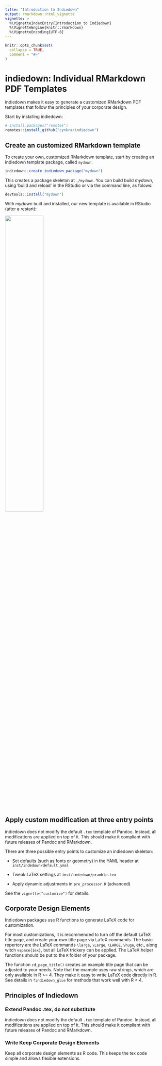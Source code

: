 ```yaml
---
title: "Introduction to Indiedown"
output: rmarkdown::html_vignette
vignette: >
  %\VignetteIndexEntry{Introduction to Indiedown}
  %\VignetteEngine{knitr::rmarkdown}
  %\VignetteEncoding{UTF-8}
---
```


```r
knitr::opts_chunk$set(
  collapse = TRUE,
  comment = "#>"
)
```

# indiedown: Individual RMarkdown PDF Templates

indiedown makes it easy to generate a customized RMarkdown PDF templates that follow the principles of your corporate design.

Start by installing indiedown:

```r
# install.packages("remotes")
remotes::install_github("cynkra/indiedown")
```

## Create an customized RMarkdown template

To create your own, customized RMarkdown template, start by creating an indiedown template package, called `mydown`:

```r
indiedown::create_indiedown_package("mydown")
```

This creates a package skeleton at `./mydown`. You can build build *mydown*, using 'build and reload' in the RStudio or via the command line, as folows:

```r
devtools::install("mydown")
```

With *mydown* built and installed, our new template is available in RStudio (after a restart):

![](fig/rstudio.png){ width=50% }



## Apply custom modification at three entry points

indiedown does not modify the default `.tex` template of Pandoc. Instead, all modifications are applied on top of it.
This should make it compliant with future releases of Pandoc and RMarkdown.

There are three possible entry points to customize an indiedown skeleton:

- Set defaults (such as fonts or geometry) in the YAML header at `inst/indedown/default.ymal`

- Tweak LaTeX settings at `inst/indedown/pramble.tex`

- Apply dynamic adjustments in `pre_processor.R` (advanced)

See the `vignette("customize")` for details.


## Corporate Design Elements

Indiedown packages use R functions to generate LaTeX code for customization.

For most customizations, it is recommended to turn off the default LaTeX title page, and create your own title page via LaTeX commands. The basic repertory are the LaTeX commands `\large`, `\Large`, `\LARGE`, `\huge`, etc., along witch `vspace{1ex}`, but all LaTeX trickery can be applied. The LaTeX helper functions should be put to the `R` folder of your package.

The function `cd_page_title()` creates an example title page that can be adjusted to your needs. Note that the example uses raw strings, which are only available in R >= 4. They make it easy to write LaTeX code directly in R. See details in `?indiedown_glue` for methods that work well with R < 4.


## Principles of Indiedown

### Extend Pandoc .tex, do not substitute

indiedown does not modify the default `.tex` template of Pandoc. Instead, all modifications are applied on top of it.
This should make it compliant with future releases of Pandoc and RMarkdown.

### Write Keep Corporate Design Elements

Keep all corporate design elements as R code. This keeps the tex code simple and allows flexible extensions.

